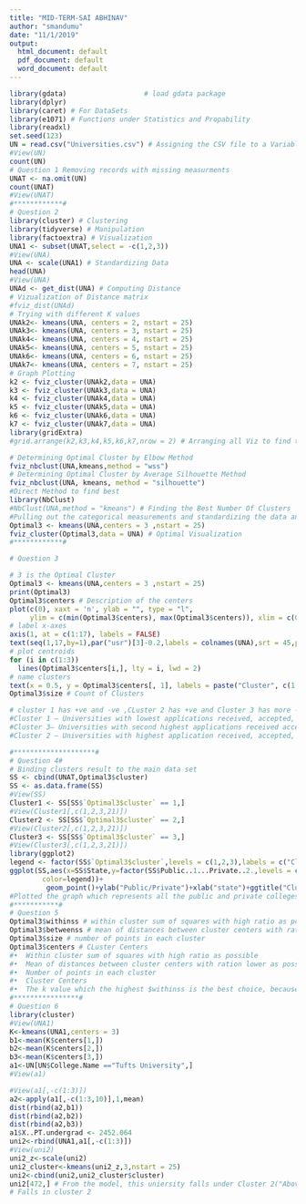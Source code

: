 ---
title: "MID-TERM-SAI ABHINAV"
author: "smandumu"
date: "11/1/2019"
output:
  html_document: default
  pdf_document: default
  word_document: default
---
```{r}
library(gdata)                   # load gdata package 
library(dplyr)
library(caret) # For DataSets
library(e1071) # Functions under Statistics and Propability
library(readxl)
set.seed(123)
UN = read.csv("Universities.csv") # Assigning the CSV file to a Variable
#View(UN)
count(UN)
# Question 1 Removing records with missing measurments
UNAT <- na.omit(UN)
count(UNAT)
#View(UNAT)
#************#
# Question 2  
library(cluster) # Clustering
library(tidyverse) # Manipulation
library(factoextra) # Visualization
UNA1 <- subset(UNAT,select = -c(1,2,3))
#View(UNA)
UNA <- scale(UNA1) # Standardizing Data
head(UNA)
#View(UNA)
UNAd <- get_dist(UNA) # Computing Distance
# Vizualization of Distance matrix
#fviz_dist(UNAd)
# Trying with different K values 
UNAk2<- kmeans(UNA, centers = 2, nstart = 25)
UNAk3<- kmeans(UNA, centers = 3, nstart = 25)
UNAk4<- kmeans(UNA, centers = 4, nstart = 25)
UNAk5<- kmeans(UNA, centers = 5, nstart = 25)
UNAk6<- kmeans(UNA, centers = 6, nstart = 25)
UNAk7<- kmeans(UNA, centers = 7, nstart = 25)
# Graph Plotting
k2 <- fviz_cluster(UNAk2,data = UNA)
k3 <- fviz_cluster(UNAk3,data = UNA)
k4 <- fviz_cluster(UNAk4,data = UNA)
k5 <- fviz_cluster(UNAk5,data = UNA)
k6 <- fviz_cluster(UNAk6,data = UNA)
k7 <- fviz_cluster(UNAk7,data = UNA)
library(gridExtra)
#grid.arrange(k2,k3,k4,k5,k6,k7,nrow = 2) # Arranging all Viz to find the best

# Determining Optimal Cluster by Elbow Method
fviz_nbclust(UNA,kmeans,method = "wss")
# Determining Optimal Cluster by Average Silhouette Method
fviz_nbclust(UNA, kmeans, method = "silhouette")
#Direct Method to find best
library(NbClust)
#NbClust(UNA,method = "kmeans") # Finding the Best Number Of Clusters
#Pulling out the categorical measurements and standardizing the data and computing the distance. We find that 3 clusters are the reasonable for this data and the optimal K is 3.
Optimal3 <- kmeans(UNA,centers = 3 ,nstart = 25)
fviz_cluster(Optimal3,data = UNA) # Optimal Visualization
#************#

# Question 3

# 3 is the Optimal Cluster
Optimal3 <- kmeans(UNA,centers = 3 ,nstart = 25)
print(Optimal3)
Optimal3$centers # Description of the centers
plot(c(0), xaxt = 'n', ylab = "", type = "l",
     ylim = c(min(Optimal3$centers), max(Optimal3$centers)), xlim = c(0, 18))
# label x-axes
axis(1, at = c(1:17), labels = FALSE)
text(seq(1,17,by=1),par("usr")[3]-0.2,labels = colnames(UNA),srt = 45,pos =1,xpd = TRUE) # X Measurement names
# plot centroids
for (i in c(1:3))
  lines(Optimal3$centers[i,], lty = i, lwd = 2) 
# name clusters
text(x = 0.5, y = Optimal3$centers[, 1], labels = paste("Cluster", c(1:3))) # Cluster Names
Optimal3$size # Count of Clusters

# cluster 1 has +ve and -ve ,CLuster 2 has +ve and Cluster 3 has more -ve values. 
#Cluster 1 – Universities with lowest applications received, accepted, Students enrolled from top 10 and 25 with mid-level of full time and part time students, lowest board and additional fees, lowest faculty with PHD and Graduation rate with second highest Student-faculty ratio.
#Cluster 3– Universities with second highest applications received accepted and enrolled, with highest students from top 10 and 25 with lowest part time and highest in state tuition, room, boarding fees along with second highest additional fee and book costs and lowest personal cost, Holds highest number of PHD faculty with lowest student-faculty ration and highest graduation. 
#Cluster 2 – Universities with highest application received, accepted, enrolled in Full time  besides lowest in state tuition fees along with second in room, boarding and additional fees with highest books and personal costs and second highest with faculty holding PHD, sets highest student-faculty ratio with second low graduation rate.

#********************#
# Question 4#
# Binding clusters result to the main data set
SS <- cbind(UNAT,Optimal3$cluster)
SS <- as.data.frame(SS)
#View(SS)
Cluster1 <- SS[SS$`Optimal3$cluster` == 1,]
#View(Cluster1[,c(1,2,3,21)])
Cluster2 <- SS[SS$`Optimal3$cluster` == 2,]
#View(Cluster2[,c(1,2,3,21)])
Cluster3 <- SS[SS$`Optimal3$cluster` == 3,]
#View(Cluster3[,c(1,2,3,21)])
library(ggplot2)
legend <- factor(SS$`Optimal3$cluster`,levels = c(1,2,3),labels = c("Cluster 1","Cluster 2","Cluster 3"))
ggplot(SS,aes(x=SS$State,y=factor(SS$Public..1...Private..2.,levels = c(1,2),labels = c("Public","Private")),
        color=legend))+
         geom_point()+ylab("Public/Private")+xlab("state")+ggtitle("Cluster Plot")
#Plotted the graph which represents all the public and private colleges along with its cluster. Each state has colleges a maximum of 2 out of the 3 clusters. Yes, there is a relationship between clusters and categorical information. 
#***********#
# Question 5
Optimal3$withinss # within cluster sum of squares with high ratio as possible
Optimal3$betweenss # mean of distances between cluster centers with ration lower as possible
Optimal3$size # number of points in each cluster
Optimal3$centers # CLuster Centers
#•	Within cluster sum of squares with high ratio as possible
#•	Mean of distances between cluster centers with ration lower as possible
#•	Number of points in each cluster
#•	Cluster Centers
#•	The k value which the highest $withinss is the best choice, because we expect the within sum of squares ratio to be as lower as possible.
#****************#
# Question 6
library(cluster)
#View(UNA1)
K<-kmeans(UNA1,centers = 3)
b1<-mean(K$centers[1,])
b2<-mean(K$centers[2,])
b3<-mean(K$centers[3,])
a1<-UN[UN$College.Name =="Tufts University",]
#View(a1)

#View(a1[,-c(1:3)])
a2<-apply(a1[,-c(1:3,10)],1,mean)
dist(rbind(a2,b1))
dist(rbind(a2,b2))
dist(rbind(a2,b3))
a1$X..PT.undergrad <- 2452.064
uni2<-rbind(UNA1,a1[,-c(1:3)])
#View(uni2)
uni2_z<-scale(uni2)
uni2_cluster<-kmeans(uni2_z,3,nstart = 25)
uni2<-cbind(uni2,uni2_cluster$cluster)
uni2[472,] # From the model, this uniersity falls under Cluster 2("Above Average")
# Falls in cluster 2




















```

